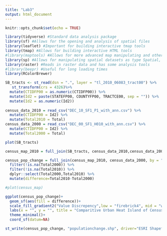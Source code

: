 ```yaml
---
title: "Lab3"
output: html_document
---
```


```r
knitr::opts_chunk$set(echo = TRUE)
```

```r
library(tidyverse) #Standard data analysis package
library(sf) #Allows for the opening and analysis of spatial files 
library(leaflet) #Important for building interactive tmap tools
library(tmap) #Allows for building interactive HTML tools 
#library(maptools) #Allows for more advanced map manipulating and other geospatial tools
library(sp) #Allows for manipulating spatial datasets as type Spatial, which is necissary for some wrangling not shown here
library(raster) #Reads in raster data and has some analysis tools
#library(beepr) #Useful for long loading times
library(RColorBrewer)
```

```r
SB_tracts <- st_read(dsn = ".", layer = "tl_2010_06083_tract00") %>% 
   st_transform(crs = 4326)%>% 
  mutate(CTIDFP00 = as.numeric(CTIDFP00)) %>% 
  mutate(Id2 = paste(STATEFP00, COUNTYFP00, TRACTCE00, sep = "")) %>% 
  mutate(Id2 = as.numeric(Id2))
  
census_data_2010 = read_csv("DEC_10_SF1_P1_with_ann.csv") %>% 
  mutate(CTIDFP00 = Id2) %>% 
  mutate(Total2010 = Total)
census_data_2000 = read_csv("DEC_00_SF1_H010_with_ann.csv") %>% 
  mutate(CTIDFP00 = Id2) %>% 
  mutate(Total2000 = Total)

```


```r
plot(SB_tracts)
```

```r
census_map_2010 = full_join(SB_tracts, census_data_2010,census_data_2000, by = "Id2")

census_pop_change = full_join(census_map_2010, census_data_2000, by = "Id2") %>% 
  filter(!is.na(Total2000)) %>% 
  filter(!is.na(Total2010)) %>% 
  dplyr::select(Total2000,Total2010) %>% 
  mutate(difference=Total2010-Total2000)

#plot(census_map)
```


```r
ggplot(census_pop_change)+
  geom_sf(aes(fill = difference))+
  scale_fill_gradient2("Value Discrepency",low = "firebrick4", mid = "white", high = "deepskyblue4", breaks=c(min(census_pop_change$difference),0,max(census_pop_change$difference)),labels=c("-520","0","4700"))+
  labs(x = "", y = "", title = "Comparitive Urban Heat Island of Census \nTracts Based off Land Surface Temperature")+
  theme_minimal()+
  coord_sf(datum=NA)
```

```r
st_write(census_pop_change, "populationchange.shp", driver="ESRI Shapefile") 
```

